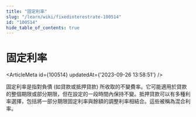 ```yaml
---
title: "固定利率"
slug: "/learn/wiki/fixedinterestrate-100514"
id: "100514"
hide_table_of_contents: true
---
```



# 固定利率

<ArticleMeta id={100514} updatedAt={'2023-09-26 13:58:51'} />
<div className='border-solid border-b border-t-0 my-4 border-[var(--ifm-color-gray-300)]' />

固定利率是指對負債 (如貸款或抵押貸款) 所收取的不變費率。它可能適用於貸款的整個期限或部分期限，但在設定的一段時間內保持不變。抵押貸款可以有多種利率選擇，包括將一部分期限固定利率與餘額的調整利率相結合。這些被稱為混合利率。
